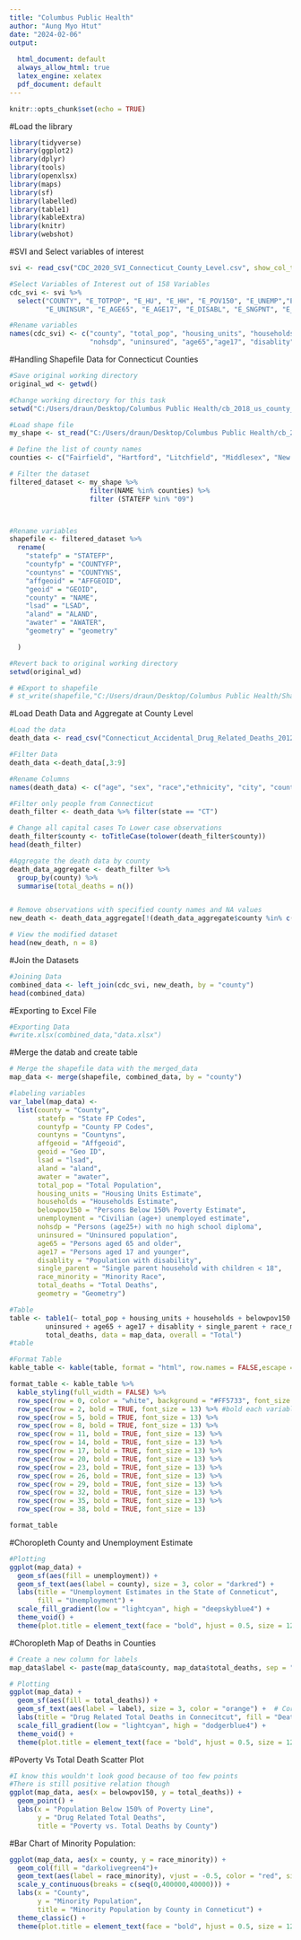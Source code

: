 ```yaml
---
title: "Columbus Public Health"
author: "Aung Myo Htut"
date: "2024-02-06"
output:
  
  html_document: default
  always_allow_html: true
  latex_engine: xelatex
  pdf_document: default
---
```


```r
knitr::opts_chunk$set(echo = TRUE)
```

#Load the library
```r
library(tidyverse)
library(ggplot2)
library(dplyr)
library(tools)
library(openxlsx)
library(maps)
library(sf)
library(labelled)
library(table1)
library(kableExtra)
library(knitr)
library(webshot)
```

#SVI and Select variables of interest
```r
svi <- read_csv("CDC_2020_SVI_Connecticut_County_Level.csv", show_col_types = FALSE)

#Select Variables of Interest out of 158 Variables
cdc_svi <- svi %>% 
  select("COUNTY", "E_TOTPOP", "E_HU", "E_HH", "E_POV150", "E_UNEMP","E_NOHSDP",
         "E_UNINSUR", "E_AGE65", "E_AGE17", "E_DISABL", "E_SNGPNT", "E_MINRTY")

#Rename variables
names(cdc_svi) <- c("county", "total_pop", "housing_units", "households", "belowpov150", "unemployment",
                    "nohsdp", "uninsured", "age65","age17", "disablity", "single_parent", "race_minority")

```

#Handling Shapefile Data for Connecticut Counties
```r
#Save original working directory
original_wd <- getwd()

#Change working directory for this task
setwd("C:/Users/draun/Desktop/Columbus Public Health/cb_2018_us_county_500k")

#Load shape file
my_shape <- st_read("C:/Users/draun/Desktop/Columbus Public Health/cb_2018_us_county_500k/cb_2018_us_county_500k.shp")

# Define the list of county names
counties <- c("Fairfield", "Hartford", "Litchfield", "Middlesex", "New Haven", "New London", "Tolland", "Windham")

# Filter the dataset
filtered_dataset <- my_shape %>%
                    filter(NAME %in% counties) %>%
                    filter (STATEFP %in% "09")



#Rename variables
shapefile <- filtered_dataset %>%
  rename(
    "statefp" = "STATEFP",
    "countyfp" = "COUNTYFP",
    "countyns" = "COUNTYNS",
    "affgeoid" = "AFFGEOID",
    "geoid" = "GEOID",
    "county" = "NAME",
    "lsad" = "LSAD",
    "aland" = "ALAND",
    "awater" = "AWATER",
    "geometry" = "geometry"

  )

#Revert back to original working directory
setwd(original_wd)

# #Export to shapefile
# st_write(shapefile,"C:/Users/draun/Desktop/Columbus Public Health/Shapefile/my_shapefile.shp")
```

#Load Death Data and Aggregate at County Level
```r
#Load the data
death_data <- read_csv("Connecticut_Accidental_Drug_Related_Deaths_2012-2022.csv", show_col_types = F)

#Filter Data
death_data <-death_data[,3:9]

#Rename Columns
names(death_data) <- c("age", "sex", "race","ethnicity", "city", "county", "state")

#Filter only people from Connecticut
death_filter <- death_data %>% filter(state == "CT")

# Change all capital cases To Lower case observations
death_filter$county <- toTitleCase(tolower(death_filter$county))
head(death_filter)

#Aggregate the death data by county
death_data_aggregate <- death_filter %>%
  group_by(county) %>%
  summarise(total_deaths = n())


# Remove observations with specified county names and NA values
new_death <- death_data_aggregate[!(death_data_aggregate$county %in% c("Middlesez", "Newlondon", "Plymouth") | is.na(death_data_aggregate$county)), ]

# View the modified dataset
head(new_death, n = 8)

```
#Join the Datasets
```r
#Joining Data
combined_data <- left_join(cdc_svi, new_death, by = "county")
head(combined_data)
```

#Exporting to Excel File
```r
#Exporting Data
#write.xlsx(combined_data,"data.xlsx")
```

#Merge the datab and create table
```r
# Merge the shapefile data with the merged_data
map_data <- merge(shapefile, combined_data, by = "county")

#labeling variables
var_label(map_data) <-
  list(county = "County",
       statefp = "State FP Codes",
       countyfp = "County FP Codes",
       countyns = "Countyns",
       affgeoid = "Affgeoid",
       geoid = "Geo ID",
       lsad = "lsad",
       aland = "aland",
       awater = "awater",
       total_pop = "Total Population",
       housing_units = "Housing Units Estimate",
       households = "Households Estimate",
       belowpov150 = "Persons Below 150% Poverty Estimate",
       unemployment = "Civilian (age+) unemployed estimate",
       nohsdp = "Persons (age25+) with no high school diploma",
       uninsured = "Uninsured population",
       age65 = "Persons aged 65 and older",
       age17 = "Persons aged 17 and younger",
       disablity = "Population with disability",
       single_parent = "Single parent household with children < 18",
       race_minority = "Minority Race",
       total_deaths = "Total Deaths",
       geometry = "Geometry")

#Table
table <- table1(~ total_pop + housing_units + households + belowpov150 + unemployment + nohsdp +
         uninsured + age65 + age17 + disablity + single_parent + race_minority + 
         total_deaths, data = map_data, overall = "Total")
#table

#Format Table
kable_table <- kable(table, format = "html", row.names = FALSE,escape = TRUE)

format_table <- kable_table %>% 
  kable_styling(full_width = FALSE) %>%
  row_spec(row = 0, color = "white", background = "#FF5733", font_size = 15)%>% #for title
  row_spec(row = 2, bold = TRUE, font_size = 13) %>% #bold each variable
  row_spec(row = 5, bold = TRUE, font_size = 13) %>%
  row_spec(row = 8, bold = TRUE, font_size = 13) %>%
  row_spec(row = 11, bold = TRUE, font_size = 13) %>%
  row_spec(row = 14, bold = TRUE, font_size = 13) %>%
  row_spec(row = 17, bold = TRUE, font_size = 13) %>%
  row_spec(row = 20, bold = TRUE, font_size = 13) %>%
  row_spec(row = 23, bold = TRUE, font_size = 13) %>%
  row_spec(row = 26, bold = TRUE, font_size = 13) %>%
  row_spec(row = 29, bold = TRUE, font_size = 13) %>%
  row_spec(row = 32, bold = TRUE, font_size = 13) %>%
  row_spec(row = 35, bold = TRUE, font_size = 13) %>%
  row_spec(row = 38, bold = TRUE, font_size = 13)

format_table
```

#Choropleth County and Unemployment Estimate
```r
#Plotting
ggplot(map_data) +
  geom_sf(aes(fill = unemployment)) +
  geom_sf_text(aes(label = county), size = 3, color = "darkred") +
  labs(title = "Unemployment Estimates in the State of Conneticut",
       fill = "Unemployment") +
  scale_fill_gradient(low = "lightcyan", high = "deepskyblue4") +
  theme_void() +
  theme(plot.title = element_text(face = "bold", hjust = 0.5, size = 12))
```

#Choropleth Map of Deaths in Counties
```r
# Create a new column for labels
map_data$label <- paste(map_data$county, map_data$total_deaths, sep = ": ")

# Plotting
ggplot(map_data) +
  geom_sf(aes(fill = total_deaths)) +
  geom_sf_text(aes(label = label), size = 3, color = "orange") +  # Corrected this line
  labs(title = "Drug Related Total Deaths in Connecitcut", fill = "Deaths") +
  scale_fill_gradient(low = "lightcyan", high = "dodgerblue4") +
  theme_void() + 
  theme(plot.title = element_text(face = "bold", hjust = 0.5, size = 12))

```

#Poverty Vs Total Death Scatter Plot
```r
#I know this wouldn't look good because of too few points
#There is still positive relation though
ggplot(map_data, aes(x = belowpov150, y = total_deaths)) +
  geom_point() +
  labs(x = "Population Below 150% of Poverty Line",
       y = "Drug Related Total Deaths",
       title = "Poverty vs. Total Deaths by County")

```

#Bar Chart of Minority Population:
```r
ggplot(map_data, aes(x = county, y = race_minority)) +
  geom_col(fill = "darkolivegreen4")+
  geom_text(aes(label = race_minority), vjust = -0.5, color = "red", size = 2.5) +
  scale_y_continuous(breaks = c(seq(0,400000,40000))) +
  labs(x = "County",
       y = "Minority Population",
       title = "Minority Population by County in Conneticut") +
  theme_classic() +
  theme(plot.title = element_text(face = "bold", hjust = 0.5, size = 12))

```

